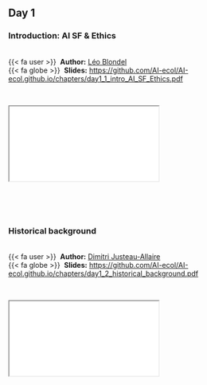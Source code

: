 
## Day 1 {.unnumbered}

### Introduction: AI SF & Ethics 

<br />
{{< fa user >}} &nbsp;**Author:** [Léo Blondel](https://www.alien.club/)<br/>
{{< fa globe >}} &nbsp;**Slides:** <https://github.com/AI-ecol/AI-ecol.github.io/chapters/day1_1_intro_AI_SF_Ethics.pdf>



<br />

<div class="container">
  <iframe class="responsive-iframe" src="day1_1_intro_AI_SF_Ethics.pdf"></iframe>
</div> 


<br /><br /><br />

### Historical background

<br />
{{< fa user >}} &nbsp;**Author:** [Dimitri Justeau-Allaire](https://dimitri-justeau.github.io/)<br/>
{{< fa globe >}} &nbsp;**Slides:** <https://github.com/AI-ecol/AI-ecol.github.io/chapters/day1_2_historical_background.pdf>


<br />

<div class="container">
  <iframe class="responsive-iframe" src="day1_2_historical_background.pdf"></iframe>
</div> 